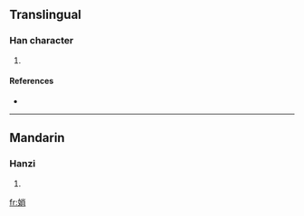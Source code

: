 ==Translingual==

===Han character===
{{Han char|rn=38|rad=女|as=07|sn=10|four=|canj=女火月 (VFB)}}

# {{defn|Han|sort=女07}}

====References====
* {{Han ref|kx=0261.380|dkj=06284|dj=0528.180|hdz=21051.020|uh=5A0B|ud=23051}}

----

==Mandarin==

===Hanzi===
{{cmn-hanzi|pin=[[shào]] ([[shao4]])|wg=shao<sup>4</sup>}}

# {{defn|Mandarin}}

[[fr:娋]]
